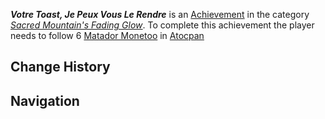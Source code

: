 {{Achievement Infobox
|title        = Votre Toast, Je Peux Vous Le Rendre
|category     = Sacred Mountain's Fading Glow
|description  = Follow 6 Matador Monetoo and complete the graffiti in Ancient Sacred Mountain and Atocpan.
|primogems    = 10
|tracking     = Tracks the amount of Matador Monetoo found
|topic        = Monetoo
|hidden       =
|set          = Votre Toast, Je Peux Vous Le Rendre
|tier         = 2
|tiers_total  = 3
}}
'''''Votre Toast, Je Peux Vous Le Rendre''''' is an [[Achievement]] in the category ''[[Sacred Mountain's Fading Glow]]''. To complete this achievement the player needs to follow 6 [[Matador Monetoo]] in [[Atocpan]]

==Change History==
{{Change History|5.5}}

==Navigation==
{{Achievement Navbox}}